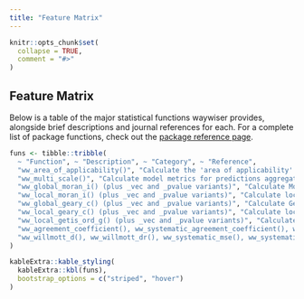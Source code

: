 ```yaml
---
title: "Feature Matrix"
---
```


```r
knitr::opts_chunk$set(
  collapse = TRUE,
  comment = "#>"
)
```

## Feature Matrix

Below is a table of the major statistical functions waywiser provides, alongside 
brief descriptions and journal references for each. For a complete list of 
package functions, check out the [package reference page](https://mikemahoney218.github.io/waywiser/reference/index.html).

```r
funs <- tibble::tribble(
  ~ "Function", ~ "Description", ~ "Category", ~ "Reference",
  "ww_area_of_applicability()", "Calculate the 'area of applicability' of a model", "AOA", kableExtra::text_spec("H. Meyer and E. Pebesma. 2021. Predicting into unknown space? Estimating the area of applicability of spatial prediction models, Methods in Ecology and Evolution 12(9), pp 1620 - 1633, doi: 10.1111/2041-210X.13650.", link = "https://doi.org/10.1111/2041-210X.13650"),
  "ww_multi_scale()", "Calculate model metrics for predictions aggregated to multiple levels", "Multi-scale assessment", kableExtra::text_spec("Riemann, R., Wilson, B. T., Lister, A., and Parks, S. (2010) An effective assessment protocol for continuous geospatial datasets of forest characteristics using USFS Forest Inventory and Analysis (FIA) data. Remote Sensing of Environment 114(10), pp 2337-2352, doi: 10.1016/j.rse.2010.05.010.", link = "https://doi.org/10.1016/j.rse.2010.05.010."),
  "ww_global_moran_i() (plus _vec and _pvalue variants)", "Calculate Moran's I", "Spatial yardstick metrics", paste(kableExtra::text_spec("Moran, P.A.P. (1950). Notes on Continuous Stochastic Phenomena. Biometrika, 37(1/2), pp 17. doi: 10.2307/2332142", link = "https://doi.org/10.2307/2332142"), kableExtra::text_spec("Cliff, A. D., Ord, J. K. 1981 Spatial processes, Pion, p. 17.", link = "https://doi.org/10.1111/2041-210X.13650"), sep = "; "),
  "ww_local_moran_i() (plus _vec and _pvalue variants)", "Calculate local Moran's I (Anselin's LISA)", "Spatial yardstick metrics", paste(kableExtra::text_spec("Anselin, L. 1995. Local indicators of spatial association, Geographical Analysis, 27, pp 93–115. doi: 10.1111/j.1538-4632.1995.tb00338.x", link = "https://doi.org/10.1111/j.1538-4632.1995.tb00338.x"), kableExtra::text_spec("Sokal, R. R, Oden, N. L. and Thomson, B. A. 1998. Local Spatial Autocorrelation in a Biological Model. Geographical Analysis, 30, pp 331–354. doi: 10.1111/j.1538-4632.1998.tb00406.x", link = "https://doi.org/10.1111/j.1538-4632.1998.tb00406.x"), sep = "; "),
  "ww_global_geary_c() (plus _vec and _pvalue variants)", "Calculate Geary's C", "Spatial yardstick metrics", paste(kableExtra::text_spec("Geary, R. C. (1954). The Contiguity Ratio and Statistical Mapping. The Incorporated Statistician. 5 (3): 115–145. doi: 10.2307/2986645", link = "https://doi.org/10.2307/2986645"), kableExtra::text_spec("Cliff, A. D., Ord, J. K. 1981 Spatial processes, Pion, p. 17.", link = "https://doi.org/10.1111/2041-210X.13650"), sep = "; "),
  "ww_local_geary_c() (plus _vec and _pvalue variants)", "Calculate local Geary's C", "Spatial yardstick metrics", paste(kableExtra::text_spec("Anselin, L. 1995. Local indicators of spatial association, Geographical Analysis, 27, pp 93–115. doi: 10.1111/j.1538-4632.1995.tb00338.x", link = "https://doi.org/10.1111/j.1538-4632.1995.tb00338.x"), kableExtra::text_spec("Anselin, L. 2019. A Local Indicator of Multivariate Spatial Association: Extending Geary's C. Geographical Analysis, 51, pp 133-150. doi: 10.1111/gean.12164", link = "https://doi.org/10.1111/gean.12164"), sep = "; "),
  "ww_local_getis_ord_g() (plus _vec and _pvalue variants)", "Calculate local Getis-Ord G and G*", "Spatial yardstick metrics", kableExtra::text_spec("Ord, J. K. and Getis, A. 1995. Local spatial autocorrelation statistics: distributional issues and an application. Geographical Analysis, 27, 286–306. doi: 10.1111/j.1538-4632.1995.tb00912.x", link = "https://doi.org/10.1111/j.1538-4632.1995.tb00912.x"),
  "ww_agreement_coefficient(), ww_systematic_agreement_coefficient(), ww_systematic_mpd(), ww_systematic_rmpd() (plus unsystematic and _vec variants)", "Calculate agreement coefficients and related metrics", "Yardstick metrics", kableExtra::text_spec("Ji, L. and Gallo, K. 2006. An Agreement Coefficient for Image Comparison. Photogrammetric Engineering & Remote Sensing 72(7), pp 823–833, doi: 10.14358/PERS.72.7.823.", link = "https://doi.org/10.14358/PERS.72.7.823"),
  "ww_willmott_d(), ww_willmott_dr(), ww_systematic_mse(), ww_systematic_rmse() (plus unsystematic and _vec variants)", "Calculate Willmott's d and related metrics", "Yardstick metrics", paste(kableExtra::text_spec("Willmott, C. J. 1981. On the Validation of Models. Physical Geography 2(2), pp 184-194, doi: 10.1080/02723646.1981.10642213", link = "https://doi.org/10.1080/02723646.1981.10642213"), kableExtra::text_spec("Willmott, C. J., Robeson, S. M., and Matsuura, K. A refined index of model performance. International Journal of Climatology 32, pp 2088-2094, doi: 10.1002/joc.2419", link = "https://doi.org/10.1002/joc.2419"), kableExtra::text_spec("Willmott, C. J., Robeson, S. M., and Matsuura, K. A refined index of model performance. International Journal of Climatology 32, pp 2088-2094, doi: 10.1002/joc.2419", link = "https://doi.org/10.1002/joc.2419"), sep = "; "),
)

kableExtra::kable_styling(
  kableExtra::kbl(funs),
  bootstrap_options = c("striped", "hover")
)
```
